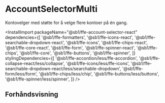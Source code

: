 
<Meta of={AccountSelectorMultiStories} />

# AccountSelectorMulti

Kontovelger med støtte for å velge flere kontoer på én gang.

<InstallImport
    packageName="@sb1/ffe-account-selector-react"
    dependencies={[
        '@sb1/ffe-formatters',
        '@sb1/ffe-icons-react',
        '@sb1/ffe-searchable-dropdown-react',
        '@sb1/ffe-icons',
        '@sb1/ffe-chips-react',
        '@sb1/ffe-core-react',
        '@sb1/ffe-form',
        '@sb1/ffe-spinner-react',
        '@sb1/ffe-chips',
        '@sb1/ffe-core',
        '@sb1/ffe-buttons',
        '@sb1/ffe-spinner',
    ]}
    stylingDependencies={[
        '@sb1/ffe-accordion/less/ffe-accordion',
        '@sb1/ffe-collapse-react/less/collapse',
        '@sb1/ffe-icons/less/ffe-icons',
        '@sb1/ffe-searchable-dropdown-react/less/searchable-dropdown',
        '@sb1/ffe-form/less/form',
        '@sb1/ffe-chips/less/chip',
        '@sb1/ffe-buttons/less/buttons',
        '@sb1/ffe-spinner/less/spinner',
    ]}
/>

## Forhåndsvisning

<Canvas of={AccountSelectorMultiStories.Standard} />
<Controls of={AccountSelectorMultiStories.Standard} />
